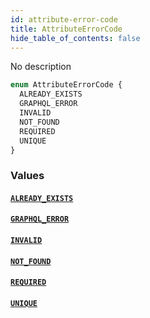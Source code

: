 ```yaml
---
id: attribute-error-code
title: AttributeErrorCode
hide_table_of_contents: false
---
```


No description

```graphql
enum AttributeErrorCode {
  ALREADY_EXISTS
  GRAPHQL_ERROR
  INVALID
  NOT_FOUND
  REQUIRED
  UNIQUE
}
```

### Values

#### [`ALREADY_EXISTS`](#)

#### [`GRAPHQL_ERROR`](#)

#### [`INVALID`](#)

#### [`NOT_FOUND`](#)

#### [`REQUIRED`](#)

#### [`UNIQUE`](#)
